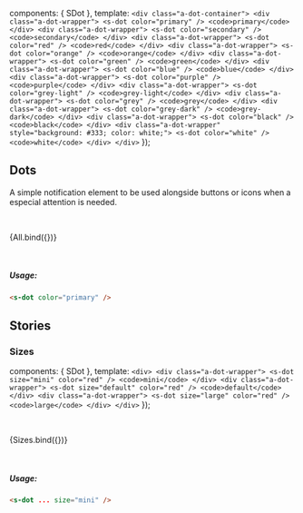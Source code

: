 
<Meta title='Components/Dot' component={SDot} />

<style>{`
    .a-dot-container {
      display: flex;
      width: 100%;
    }
   .a-dot-wrapper {
     display: inline-block;
     text-align: center;
     vertical-align: middle;
     margin: 0 4px;
     flex: auto;
   }
   .a-dot-wrapper > code {
     display: block;
     margin-top: 8px;
   }
`}</style>

  components: { SDot },
  template: `
    <div class="a-dot-container">
      <div class="a-dot-wrapper">
        <s-dot color="primary" />
        <code>primary</code>
      </div>
      <div class="a-dot-wrapper">
        <s-dot color="secondary" />
        <code>secondary</code>
      </div>
      <div class="a-dot-wrapper">
        <s-dot color="red" />
        <code>red</code>
      </div>
      <div class="a-dot-wrapper">
        <s-dot color="orange" />
        <code>orange</code>
      </div>
      <div class="a-dot-wrapper">
        <s-dot color="green" />
        <code>green</code>
      </div>
      <div class="a-dot-wrapper">
        <s-dot color="blue" />
        <code>blue</code>
      </div>
      <div class="a-dot-wrapper">
        <s-dot color="purple" />
        <code>purple</code>
      </div>
      <div class="a-dot-wrapper">
        <s-dot color="grey-light" />
        <code>grey-light</code>
      </div>
      <div class="a-dot-wrapper">
        <s-dot color="grey" />
        <code>grey</code>
      </div>
      <div class="a-dot-wrapper">
        <s-dot color="grey-dark" />
        <code>grey-dark</code>
      </div>
      <div class="a-dot-wrapper">
        <s-dot color="black" />
        <code>black</code>
      </div>
      <div class="a-dot-wrapper" style="background: #333; color: white;">
        <s-dot color="white" />
        <code>white</code>
      </div>
    </div>
  `
});

## Dots

A simple notification element to be used alongside buttons or icons when a especial attention is needed.

<br />

<Story name='All'>{All.bind({})}</Story>

<p>
  <br />
</p>

##### Usage:

```html
<s-dot color="primary" />
```

<ArgsTable of={SDot} />

## Stories

### Sizes

  components: { SDot },
  template: `
    <div>
      <div class="a-dot-wrapper">
        <s-dot size="mini" color="red" />
        <code>mini</code>
      </div>
      <div class="a-dot-wrapper">
        <s-dot size="default" color="red" />
        <code>default</code>
      </div>
      <div class="a-dot-wrapper">
        <s-dot size="large" color="red" />
        <code>large</code>
      </div>
    </div>
  `
});

<br />

<Story name='Sizes'>{Sizes.bind({})}</Story>

<br />

##### Usage:

```html
<s-dot ... size="mini" />
```
